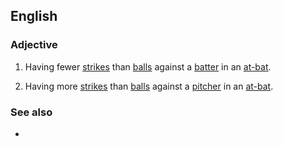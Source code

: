 ==English==

===Adjective===
{{en-adj|head=[[behind]] in the [[count]]|-}}

# {{lb|en|baseball|of a [[pitcher]]}} Having fewer [[strike]]s than [[ball]]s against a [[batter]] in an [[at-bat]].
# {{lb|en|baseball|of a [[batter]]}} Having more [[strike]]s than [[ball]]s against a [[pitcher]] in an [[at-bat]].

===See also===
* {{l|en|ahead in the count}}